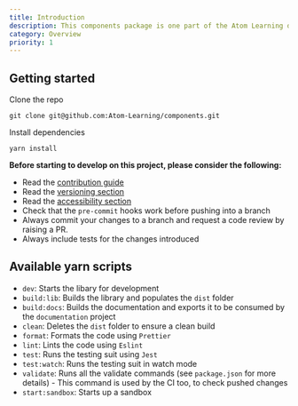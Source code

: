 ```yaml
---
title: Introduction
description: This components package is one part of the Atom Learning design system.
category: Overview
priority: 1
---
```


## Getting started

Clone the repo

```
git clone git@github.com:Atom-Learning/components.git
```

Install dependencies

```
yarn install
```

**Before starting to develop on this project, please consider the following:**

- Read the [contribution guide](/components/contributing)
- Read the [versioning section](/components/versioning)
- Read the [accessibility section](/components/accessibility)
- Check that the `pre-commit` hooks work before pushing into a branch
- Always commit your changes to a branch and request a code review by raising a PR.
- Always include tests for the changes introduced

## Available yarn scripts

- `dev`: Starts the libary for development
- `build:lib`: Builds the library and populates the `dist` folder
- `build:docs`: Builds the documentation and exports it to be consumed by the `documentation` project
- `clean`: Deletes the `dist` folder to ensure a clean build
- `format`: Formats the code using `Prettier`
- `lint`: Lints the code using `Eslint`
- `test`: Runs the testing suit using `Jest`
- `test:watch`: Runs the testing suit in watch mode
- `validate`: Runs all the validate commands (see `package.json` for more details) - This command is used by the CI too, to check pushed changes
- `start:sandbox`: Starts up a sandbox
